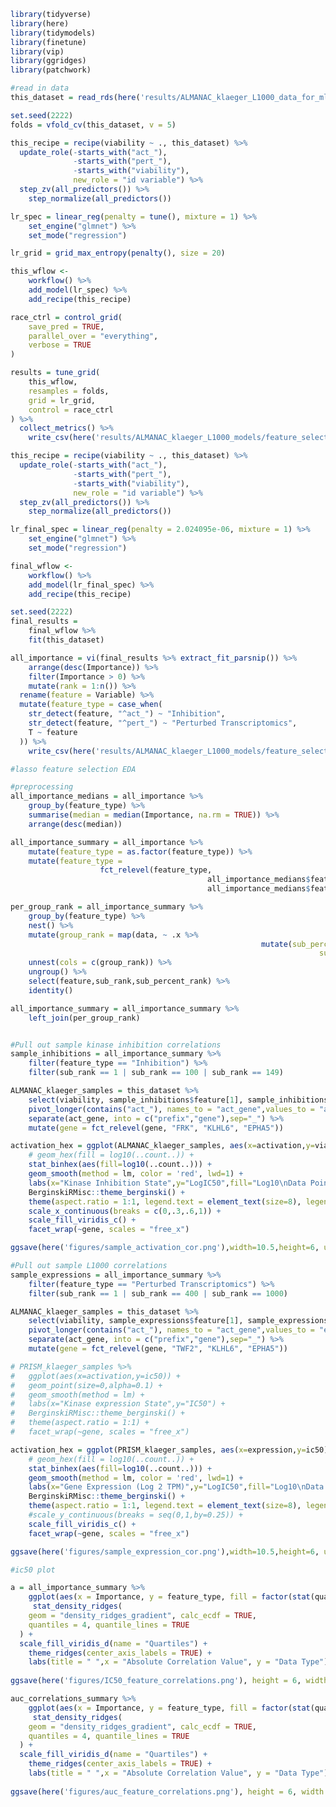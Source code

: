 ```r
library(tidyverse)
library(here)
library(tidymodels)
library(finetune)
library(vip)
library(ggridges)
library(patchwork)
```

```r
#read in data 
this_dataset = read_rds(here('results/ALMANAC_klaeger_L1000_data_for_ml.rds.gz'))
```


```r
set.seed(2222)
folds = vfold_cv(this_dataset, v = 5)

this_recipe = recipe(viability ~ ., this_dataset) %>%
  update_role(-starts_with("act_"),
              -starts_with("pert_"),
              -starts_with("viability"),
              new_role = "id variable") %>% 
  step_zv(all_predictors()) %>%
	step_normalize(all_predictors())

lr_spec = linear_reg(penalty = tune(), mixture = 1) %>%
	set_engine("glmnet") %>% 
	set_mode("regression")

lr_grid = grid_max_entropy(penalty(), size = 20)

this_wflow <-
	workflow() %>%
	add_model(lr_spec) %>%
	add_recipe(this_recipe)

race_ctrl = control_grid(
	save_pred = TRUE, 
	parallel_over = "everything",
	verbose = TRUE
)

results = tune_grid(
	this_wflow,
	resamples = folds,
	grid = lr_grid,
	control = race_ctrl
) %>% 
  collect_metrics() %>% 
	write_csv(here('results/ALMANAC_klaeger_L1000_models/feature_selection/lasso_tuning_results.csv'))

```

```r
this_recipe = recipe(viability ~ ., this_dataset) %>%
  update_role(-starts_with("act_"),
              -starts_with("pert_"),
              -starts_with("viability"),
              new_role = "id variable") %>% 
  step_zv(all_predictors()) %>%
	step_normalize(all_predictors())

lr_final_spec = linear_reg(penalty = 2.024095e-06, mixture = 1) %>%
	set_engine("glmnet") %>% 
	set_mode("regression")

final_wflow <-
	workflow() %>%
	add_model(lr_final_spec) %>%
	add_recipe(this_recipe)

set.seed(2222)
final_results = 
	final_wflow %>% 
	fit(this_dataset)

all_importance = vi(final_results %>% extract_fit_parsnip()) %>%
	arrange(desc(Importance)) %>%
	filter(Importance > 0) %>% 
	mutate(rank = 1:n()) %>%
  rename(feature = Variable) %>% 
  mutate(feature_type = case_when(
    str_detect(feature, "^act_") ~ "Inhibition",
    str_detect(feature, "^pert_") ~ "Perturbed Transcriptomics",
    T ~ feature
  )) %>% 
	write_csv(here('results/ALMANAC_klaeger_L1000_models/feature_selection/lasso_selected_features.csv'))
```

```r
#lasso feature selection EDA

#preprocessing
all_importance_medians = all_importance %>% 
	group_by(feature_type) %>% 
	summarise(median = median(Importance, na.rm = TRUE)) %>% 
	arrange(desc(median))

all_importance_summary = all_importance %>% 
	mutate(feature_type = as.factor(feature_type)) %>%  
	mutate(feature_type = 
				 	fct_relevel(feature_type, 
				 							all_importance_medians$feature_type[1], 
				 							all_importance_medians$feature_type[2]))

per_group_rank = all_importance_summary %>%
	group_by(feature_type) %>%
	nest() %>%
	mutate(group_rank = map(data, ~ .x %>% 
														mutate(sub_percent_rank = percent_rank(Importance*-1),
																	 sub_rank = 1:n()))) %>%
	unnest(cols = c(group_rank)) %>%
	ungroup() %>%
	select(feature,sub_rank,sub_percent_rank) %>%
	identity()

all_importance_summary = all_importance_summary %>%
	left_join(per_group_rank)


#Pull out sample kinase inhibition correlations
sample_inhibitions = all_importance_summary %>%
	filter(feature_type == "Inhibition") %>%
	filter(sub_rank == 1 | sub_rank == 100 | sub_rank == 149)

ALMANAC_klaeger_samples = this_dataset %>%
	select(viability, sample_inhibitions$feature[1], sample_inhibitions$feature[2], sample_inhibitions$feature[3]) %>%
	pivot_longer(contains("act_"), names_to = "act_gene",values_to = "activation") %>%
	separate(act_gene, into = c("prefix","gene"),sep="_") %>% 
	mutate(gene = fct_relevel(gene, "FRK", "KLHL6", "EPHA5"))

activation_hex = ggplot(ALMANAC_klaeger_samples, aes(x=activation,y=viability)) +
	# geom_hex(fill = log10(..count..)) +
	stat_binhex(aes(fill=log10(..count..))) +
	geom_smooth(method = lm, color = 'red', lwd=1) +
	labs(x="Kinase Inhibition State",y="LogIC50",fill="Log10\nData Points") +
	BerginskiRMisc::theme_berginski() +
	theme(aspect.ratio = 1:1, legend.text = element_text(size=8), legend.title = element_text(size=8)) +
	scale_x_continuous(breaks = c(0,.3,.6,1)) +
	scale_fill_viridis_c() +
	facet_wrap(~gene, scales = "free_x")

ggsave(here('figures/sample_activation_cor.png'),width=10.5,height=6, units = "cm")
```

```r
#Pull out sample L1000 correlations
sample_expressions = all_importance_summary %>%
	filter(feature_type == "Perturbed Transcriptomics") %>%
	filter(sub_rank == 1 | sub_rank == 400 | sub_rank == 1000)

ALMANAC_klaeger_samples = this_dataset %>%
	select(viability, sample_expressions$feature[1], sample_expressions$feature[2], sample_expressions$feature[3]) %>%
	pivot_longer(contains("act_"), names_to = "act_gene",values_to = "expression") %>%
	separate(act_gene, into = c("prefix","gene"),sep="_") %>% 
	mutate(gene = fct_relevel(gene, "TWF2", "KLHL6", "EPHA5"))

# PRISM_klaeger_samples %>%
# 	ggplot(aes(x=activation,y=ic50)) +
# 	geom_point(size=0,alpha=0.1) +
# 	geom_smooth(method = lm) +
# 	labs(x="Kinase expression State",y="IC50") +
# 	BerginskiRMisc::theme_berginski() +
# 	theme(aspect.ratio = 1:1) +
# 	facet_wrap(~gene, scales = "free_x")

activation_hex = ggplot(PRISM_klaeger_samples, aes(x=expression,y=ic50)) +
	# geom_hex(fill = log10(..count..)) +
	stat_binhex(aes(fill=log10(..count..))) +
	geom_smooth(method = lm, color = 'red', lwd=1) +
	labs(x="Gene Expression (Log 2 TPM)",y="LogIC50",fill="Log10\nData Points") +
	BerginskiRMisc::theme_berginski() +
	theme(aspect.ratio = 1:1, legend.text = element_text(size=8), legend.title = element_text(size=8)) +
	#scale_y_continuous(breaks = seq(0,1,by=0.25)) +
	scale_fill_viridis_c() +
	facet_wrap(~gene, scales = "free_x")

ggsave(here('figures/sample_expression_cor.png'),width=10.5,height=6, units = "cm")
```

```r
#ic50 plot

a = all_importance_summary %>% 
	ggplot(aes(x = Importance, y = feature_type, fill = factor(stat(quantile)))) +
	 stat_density_ridges(
    geom = "density_ridges_gradient", calc_ecdf = TRUE,
    quantiles = 4, quantile_lines = TRUE
  ) +
  scale_fill_viridis_d(name = "Quartiles") +
	theme_ridges(center_axis_labels = TRUE) + 
	labs(title = " ",x = "Absolute Correlation Value", y = "Data Type")
	
ggsave(here('figures/IC50_feature_correlations.png'), height = 6, width = 21, units = "cm")

auc_correlations_summary %>% 
	ggplot(aes(x = Importance, y = feature_type, fill = factor(stat(quantile)))) +
	 stat_density_ridges(
    geom = "density_ridges_gradient", calc_ecdf = TRUE,
    quantiles = 4, quantile_lines = TRUE
  ) +
  scale_fill_viridis_d(name = "Quartiles") +
	theme_ridges(center_axis_labels = TRUE) + 
	labs(title = " ",x = "Absolute Correlation Value", y = "Data Type")
	
ggsave(here('figures/auc_feature_correlations.png'), height = 6, width = 21, units = "cm")
```



